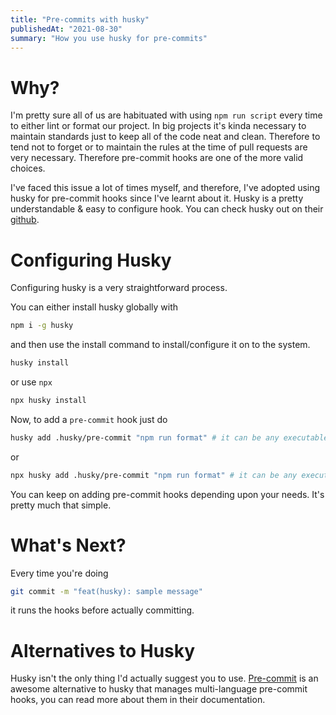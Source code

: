 ```yaml
---
title: "Pre-commits with husky"
publishedAt: "2021-08-30"
summary: "How you use husky for pre-commits"
---
```


# Why?
I'm pretty sure all of us are habituated with using `npm run script` every time to either lint or format our project. In big projects it's kinda necessary to maintain standards just to keep all of the code neat and clean. Therefore to tend not to forget or to maintain the rules at the time of pull requests are very necessary. Therefore pre-commit hooks are one of the more valid choices. 

I've faced this issue a lot of times myself, and therefore, I've adopted using husky for pre-commit hooks since I've learnt about it. 
Husky is a pretty understandable & easy to configure hook. You can check husky out on their [github](https://github.com/typicode/husky).

# Configuring Husky
Configuring husky is a very straightforward process. 

You can either install husky globally with 
```bash
npm i -g husky
```
and then use the install command to install/configure it on to the system.
```bash
husky install
```
or use `npx`
```bash
npx husky install
```

Now, to add a `pre-commit` hook just do

```bash
husky add .husky/pre-commit "npm run format" # it can be any executable process.
```
 or 
 ```bash
 npx husky add .husky/pre-commit "npm run format" # it can be any executable process.
 ```
 
 You can keep on adding pre-commit hooks depending upon your needs.
 It's pretty much that simple.
 
 # What's Next?
 Every time you're doing
 
 ```bash
 git commit -m "feat(husky): sample message"
 ```
 it runs the hooks before actually committing. 
 
 # Alternatives to Husky
 Husky isn't the only thing I'd actually suggest you to use. [Pre-commit](https://pre-commit.com/) is an awesome alternative to husky that manages multi-language pre-commit hooks, you can read more about them in their documentation.
